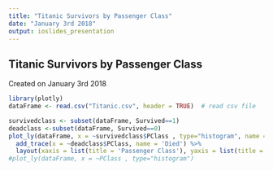 ```yaml
---
title: "Titanic Survivors by Passenger Class"
date: "January 3rd 2018"
output: ioslides_presentation
---
```


## Titanic Survivors by Passenger Class
Created on January 3rd 2018

```r
library(plotly)
dataFrame <- read.csv("Titanic.csv", header = TRUE)  # read csv file 

survivedclass <- subset(dataFrame, Survived==1)
deadclass <-subset(dataFrame, Survived==0)
plot_ly(dataFrame, x = ~survivedclass$PClass , type="histogram", name = 'Survived') %>%
  add_trace(x = ~deadclass$PClass, name = 'Died') %>%
  layout(xaxis = list(title = 'Passenger Class'), yaxis = list(title = 'Count'), barmode = 'group')
#plot_ly(dataFrame, x = ~PClass , type="histogram")
```